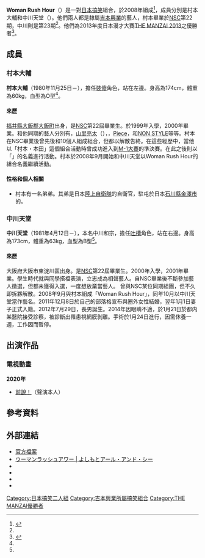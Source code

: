 {{藝人
|姓名      = Woman Rush Hour
|類型      = 組合
|圖片      =
|圖片尺寸  =
|圖片簡介  =
|暱稱      = 
|其他藝名  = 
|國籍      = {{JPN}}
|民族      = 
|籍貫      = 
|職業      = [[搞笑藝人|搞笑藝人]]
|語言      = [[日語|日語]]
|出道地點  =
|出道作    =
|代表作    =
|活躍年代  = 2008年至今
|經紀公司  = [[吉本興業|吉本興業]]（{{link-ja|吉本創意經紀|よしもとクリエイティブ・エージェンシー}}）
|網站      = [https://profile.yoshimoto.co.jp/talent/detail?id=2850 吉本興業官方介紹頁]
|相關團體  =
|現任成員  = [[村本大輔|村本大輔]]<br />[[中川天堂|中川天堂]]（{{lang|ja|中川パラダイス}}）
|過往成員  = 
|主持節目  = 
}}

'''Woman Rush Hour'''（{{lang-ja|ウーマンラッシュアワー}}）是一對[[日本|日本]][[搞笑藝人|搞笑]]組合，於2008年組成<ref name = profile>{{Cite web | url = http://search.yoshimoto.co.jp/talent_prf/?id=2850 | title = <span lang="ja">吉本興業株式会社  芸人プロフィール ウーマンラッシュアワー</span> | publisher = 吉本興業 | accessdate = 2014-08-17 | archive-date = 2014-07-17 | archive-url = https://web.archive.org/web/20140717065355/http://search.yoshimoto.co.jp/talent_prf/?id=2850 | dead-url = no }}</ref>，成員分別是村本大輔和中川天堂（{{lang|ja|中川パラダイス}}）。他們兩人都是隸屬[[吉本興業|吉本興業]]的藝人，村本畢業於[[吉本綜合藝能學院|NSC]]第22期，中川則是第23期<ref name = profile />。他們為2013年度日本漫才大賽[[THE_MANZAI_(日本漫才比賽)|THE MANZAI 2013]]之優勝者<ref>{{Cite web | url = http://zasshi.news.yahoo.co.jp/article?a=20140228-00000001-rnijugo-ent | title = <span lang="ja">ウーマン村本、苦悩の10年を語る</span> | publisher = web R25 | date = 2014-02-28 | accessdate = 2014-08-17 | deadurl = yes | archiveurl = https://web.archive.org/web/20140819082808/http://zasshi.news.yahoo.co.jp/article?a=20140228-00000001-rnijugo-ent | archivedate = 2014-08-19 }}</ref>。

== 成員==
=== 村本大輔 ===
'''村本大輔'''（1980年11月25日－），擔任[[裝傻|裝傻]]角色，站在左邊。身高為174cm，體重為60kg，血型為O型<ref name = profile />。

==== 來歷 ====
[[福井縣|福井縣]][[大飯郡|大飯郡]][[大飯町|大飯町]]出身，是[[吉本綜合藝能學院|NSC]]第22屆畢業生。於1999年入學，2000年畢業。和他同期的藝人分別有{{link-ja|King Kong|キングコング (お笑いコンビ)}}，[[山里亮太|山里亮太]]（{{link-ja|南海甜心|南海キャンディーズ}}），{{link-ja|超級馬拉多納|スーパーマラドーナ}}，[[Piece_(搞笑組合)|Piece]]，{{link-ja|平成野武士古武士|平成ノブシコブシ}}和[[NON_STYLE|NON STYLE]]等等。村本在NSC畢業後曾先後和10個人組成組合，但都以解散告終。在這些經歷中，當他以「村本・本田」這個組合活動時曾成功進入到[[M-1大賽|M-1大賽]]的準決賽。在此之後則以「{{lang|ja|村本大輔ーズ}}」的名義進行活動。村本於2008年9月開始和中川天堂以Woman Rush Hour的組合名義繼續活動。

==== 性格和個人相關 ====
* 村本有一名弟弟。其弟是日本[[陸上自衛隊|陸上自衛隊]]的自衛官，駐屯於日本[[石川縣|石川縣]][[金澤市|金澤市]]的{{link-ja|金澤駐屯地|金沢駐屯地}}。

=== 中川天堂 ===
'''中川天堂'''（1981年4月12日－），本名中川和宗，擔任[[吐槽|吐槽]]角色，站在右邊。身高為173cm，體重為63kg，血型為B型<ref name = profile />。

==== 來歷 ====
大阪府大阪市東淀川區出身。是[[吉本綜合藝能學院|NSC]]第22屆畢業生。2000年入學，2001年畢業。學生時代就與同學搭檔表演，立志成為相聲藝人。自NSC畢業後不斷參加藝人徵選，但都未獲得入選，一度想放棄當藝人。
曾與NSC某位同期組團，但不久即拆夥解散。2008年9月與村本組成「Woman Rush Hour」，同年10月以中川天堂當作藝名。2011年12月8日於自己的部落格宣布與圈外女性結婚，翌年1月1日妻子正式入籍。2012年7月29日，長男誕生。2014年因眼睛不適，於1月21日於都内某醫院接受診察，被診斷出罹患視網膜剝離。手術於1月24日進行，因需休養一週，工作因而暫停。

== 出演作品 ==
=== 電視動畫 ===
'''2020年'''
* [[前說！|前說！]]（聲演本人）<!--11月22日-->

== 參考資料 ==
{{Reflist}}

== 外部連結 ==
* [http://search.yoshimoto.co.jp/talent_prf/?id=2850 官方檔案] {{Wayback|url=http://search.yoshimoto.co.jp/talent_prf/?id=2850 |date=20140717065355 }}{{ja icon}}
* [http://www.randc.jp/artist/womanrushhour/ ウーマンラッシュアワー | よしもとアール・アンド・シー] {{Wayback|url=http://www.randc.jp/artist/womanrushhour/ |date=20161221215908 }}
* {{Twitter|WRHMURAMOTO|村本大輔（ウーマンラッシュアワー）}}
* {{Instagram|muramotodaisuke1125|村本大輔}}
* {{Twitter|nakaparadise|中川パラダイス}}
* {{Instagram|nakaparadise|中川パラダイス}}

{{THE MANZAI優勝}}

[[Category:日本搞笑二人組|Category:日本搞笑二人組]]
[[Category:吉本興業所屬搞笑組合|Category:吉本興業所屬搞笑組合]]
[[Category:THE_MANZAI優勝者|Category:THE MANZAI優勝者]]